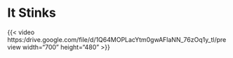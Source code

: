# It Stinks {.unnumbered}

{{< video https:/drive.google.com/file/d/1Q64MOPLacYtm0gwAFlaNN_76zOq1y_tl/preview width="700" height="480" >}}